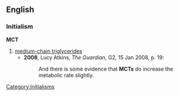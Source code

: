 ==English==
===Initialism===
'''MCT'''

# [[medium-chain triglycerides]]
#*'''2008''', Lucy Atkins, ''The Guardian'', G2, 15 Jan 2008, p. 19:
#*:And there is some evidence that '''MCTs''' do increase the metabolic rate slightly.

[[Category:Initialisms]]